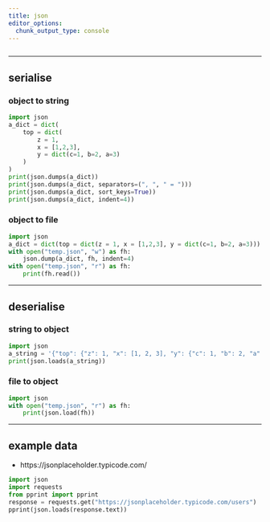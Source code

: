 ```yaml
---
title: json
editor_options: 
  chunk_output_type: console
---
```


```r
```

*********************************************************************

## serialise

### object to string

```python
import json
a_dict = dict(
    top = dict(
        z = 1,
        x = [1,2,3],
        y = dict(c=1, b=2, a=3)
    )
)
print(json.dumps(a_dict))
print(json.dumps(a_dict, separators=(", ", " = ")))
print(json.dumps(a_dict, sort_keys=True))
print(json.dumps(a_dict, indent=4))
```

### object to file

```python
import json
a_dict = dict(top = dict(z = 1, x = [1,2,3], y = dict(c=1, b=2, a=3)))
with open("temp.json", "w") as fh:
    json.dump(a_dict, fh, indent=4)
with open("temp.json", "r") as fh:
    print(fh.read())
```

*********************************************************************

## deserialise

### string to object

```python
import json
a_string = '{"top": {"z": 1, "x": [1, 2, 3], "y": {"c": 1, "b": 2, "a": 3}}}'
print(json.loads(a_string))
```

### file to object

```python
import json
with open("temp.json", "r") as fh:
    print(json.load(fh))
```

*********************************************************************

## example data

* https://jsonplaceholder.typicode.com/

```python
import json
import requests
from pprint import pprint
response = requests.get("https://jsonplaceholder.typicode.com/users")
pprint(json.loads(response.text))
```




